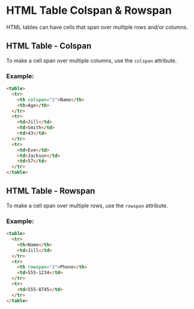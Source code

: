 # HTML Table Colspan & Rowspan

HTML tables can have cells that span over multiple rows and/or columns.

## HTML Table - Colspan

To make a cell span over multiple columns, use the `colspan` attribute.

### Example:

```html
<table>
  <tr>
    <th colspan="2">Name</th>
    <th>Age</th>
  </tr>
  <tr>
    <td>Jill</td>
    <td>Smith</td>
    <td>43</td>
  </tr>
  <tr>
    <td>Eve</td>
    <td>Jackson</td>
    <td>57</td>
  </tr>
</table>
```

## HTML Table - Rowspan

To make a cell span over multiple rows, use the `rowspan` attribute.

### Example:

```html
<table>
  <tr>
    <th>Name</th>
    <td>Jill</td>
  </tr>
  <tr>
    <th rowspan="2">Phone</th>
    <td>555-1234</td>
  </tr>
  <tr>
    <td>555-8745</td>
  </tr>
</table>
